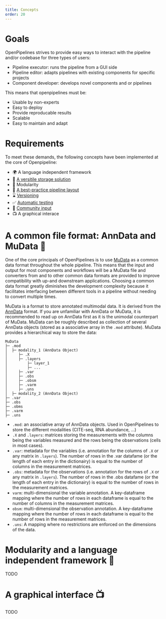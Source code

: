```yaml
---
title: Concepts
order: 20
---
```


# Goals

OpenPipelines strives to provide easy ways to interact with the pipeline and/or codebase for three types of users:

* Pipeline executor: runs the pipeline from a GUI side
* Pipeline editor: adapts pipelines with existing components for specific projects
* Component developer: develops novel components and or pipelines

This means that openpipelines must be:

* Usable by non-experts
* Easy to deploy
* Provide reproducable results
* Scalable
* Easy to maintain and adapt

# Requirements

To meet these demands, the following concepts have been implemented at the core of Openpipeline:

* 🌍 A language independent framework
* 💾 [A versitile storage solution](#sec-common-file-format)
* 🔳 Modularity
* 🔀 [A best-practice pipeline layout](architecture.qmd)
* ⌛ [Versioning](../contributing/project_structure.qmd#sec-versioning)
* ✅ [Automatic testing](../contributing/project_structure.qmd)
* 💬 [Community input](../contributing/index.qmd)
* 📺 A graphical interace

# A common file format: AnnData and MuData 💾 {#sec-common-file-format}

One of the core principals of OpenPipelines is to use [MuData](https://mudata.readthedocs.io/) as a common data format throughout the whole pipeline. This means that the input and output for most components and workflows will be a MuData file and converters from and to other common data formats are provided to improve compatibility with up-and downstream applications. Choosing a common data format greatly diminishes the development complexity because it facilitates interfacing between different tools in a pipeline without needing to convert multiple times.

MuData is a format to store annotated multimodal data. It is derived from the [AnnData](https://anndata.readthedocs.io/en/latest/) format. If you are unfamiliar with AnnData or MuData, it is recommended to read up on AnnData first as it is the unimodal counterpart of MuData. MuData can be roughly described as collection of several AnnData objects (stored as a associative array in the `.mod` attribute). MuData provides a hierarchical way to store the data:

```
MuData
├─ .mod
│  ├─ modality_1 (AnnData Object)
│     ├─ .X
│     ├─ .layers
│         ├─ layer_1 
│         ├─ ...
│     ├─ .var
│     ├─ .obs
│     ├─ .obsm
│     ├─ .varm
│     ├─ .uns
│  ├─ modality_2 (AnnData Object)
├─ .var
├─ .obs
├─ .obms
├─ .varm
├─ .uns
```

* `.mod`: an associative array of AnnData objects. Used in OpenPipelines to store the different modalities (CITE-seq, RNA abundance, ...)
* `.X` and `.layers`: matrices storing the measurements with the columns being the variables measured and the rows being the observations (cells in most cases).
* `.var`: metadata for the variables (i.e. annotation for the columns of `.X` or any matrix in `.layers`). The number of rows in the .var datafame (or the length of each entry in the dictionairy) is equal to the number of columns in the measurement matrices. 
* `.obs`: metadata for the observations (i.e. annotation for the rows of `.X` or any matrix in `.layers`). The number of rows in the .obs datafame (or the length of each entry in the dictionairy) is equal to the number of rows in the measurement matrices.
* `varm`: multi-dimensional the variable annotation. A key-dataframe mapping where the number of rows in each dataframe is equal to the number of columns in the measurement matrices.
* `obsm`: multi-dimensional the observation annotation. A key-dataframe mapping where the number of rows in each dataframe is equal to the number of rows in the measurement matrices.
* `.uns`: A mapping where no restrictions are enforced on the dimensions of the data.

# Modularity and a language independent framework 🔳

TODO

# A graphical interface 📺

TODO
